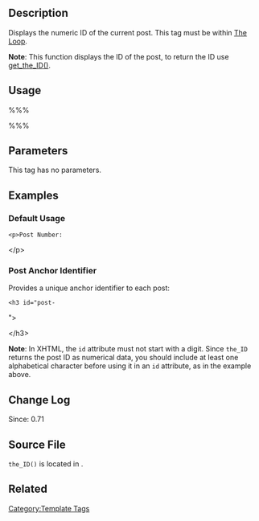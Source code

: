{{Languages|
{{en|Function Reference/the_ID}}
{{it|Riferimento funzioni/the_ID}}
{{ja|テンプレートタグ/the_ID}}
{{ru|Теги_шаблонов/the_ID}}
}}

== Description ==

Displays the numeric ID of the current post. This tag must be within [[The Loop]].

'''Note''': This function displays the ID of the post, to return the ID use [[Function Reference/get_the_ID|get_the_ID()]].

== Usage ==

%%% <?php the_ID(); ?> %%%

== Parameters ==

This tag has no parameters.

== Examples ==

=== Default Usage ===

 &lt;p&gt;Post Number: <?php the_ID(); ?>&lt;/p&gt;

=== Post Anchor Identifier ===

Provides a unique anchor identifier to each post:

 &lt;h3 id="post-<?php the_ID(); ?>"&gt;<?php the_title(); ?>&lt;/h3&gt;

'''Note''': In XHTML, the <code>id</code> attribute must not start with a digit. Since <code>the_ID</code> returns the post ID as numerical data, you should include at least one alphabetical character before using it in an <code>id</code> attribute, as in the example above.

== Change Log  ==

Since: 0.71

== Source File ==

<tt>the_ID()</tt> is located in {{Trac|wp-includes/post-template.php}}.

== Related ==

{{Tag Post Tags}}

{{Tag Footer}}

[[Category:Template Tags]]